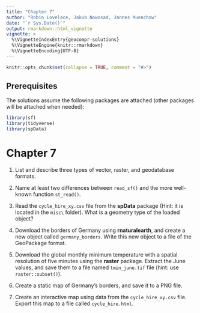 ```yaml
---
title: "Chapter 7"
author: "Robin Lovelace, Jakub Nowosad, Jannes Muenchow"
date: "`r Sys.Date()`"
output: rmarkdown::html_vignette
vignette: >
  %\VignetteIndexEntry{geocompr-solutions}
  %\VignetteEngine{knitr::rmarkdown}
  %\VignetteEncoding{UTF-8}
---
```


```r
knitr::opts_chunk$set(collapse = TRUE, comment = "#>")
```

## Prerequisites {-}

The solutions assume the following packages are attached (other packages will be attached when needed):

```r
library(sf)
library(tidyverse)
library(spData)
```

# Chapter 7


1. List and describe three types of vector, raster, and geodatabase formats.

1. Name at least two differences between `read_sf()` and the more well-known function `st_read()`.

1. Read the `cycle_hire_xy.csv` file from the **spData** package (Hint: it is located in the `misc\` folder).
What is a geometry type of the loaded object? 

1. Download the borders of Germany using **rnaturalearth**, and create a new object called `germany_borders`.
Write this new object to a file of the GeoPackage format.

1. Download the global monthly minimum temperature with a spatial resolution of five minutes using the **raster** package.
Extract the June values, and save them to a file named `tmin_june.tif` file (hint: use `raster::subset()`).

1. Create a static map of Germany's borders, and save it to a PNG file.

1. Create an interactive map using data from the `cycle_hire_xy.csv` file. 
Export this map to a file called `cycle_hire.html`.
